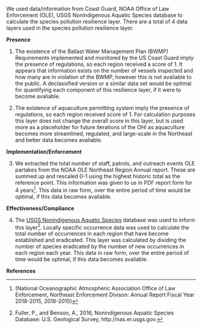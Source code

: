 We used data/information from Coast Guard, NOAA Office of Law Enforcement (OLE), USGS Nonindigenous Aquatic Species database to calculate the species pollution resilience layer. There are a total of 4 data layers used in the species pollution resilience layer.

**Presence**

1. The existence of the Ballast Water Management Plan (BWMP) Requirements implemented and monitored by the US Coast Guard imply the presence of regulations, so each region received a score of 1. It appears that information exists on the number of vessels inspected and how many are in violation of the BWMP, however this is not avaliable to the public. A declassified version or a similar data set would be optimal for quantifying each component of this resilience layer, if it were to become avaliable.

2. The existence of aquaculture permitting system imply the presence of regulations, so each region received score of 1. For calculation purposes this layer does not change the overall score in this layer, but is used more as a placeholder for future iterations of the OHI as aquaculture becomes more streamlined, regulated, and large-scale in the Northeast and better data becomes avaliable.

**Implementation/Enforcement **

3. We extracted the total number of staff,  patrols, and outreach events OLE partakes from the NOAA OLE Northeast Region Annual report. These are summed up and rescaled 0-1 using the highest historic total as the reference point. This information was given to us in PDF report form for 4 years^[(National Oceanographic Atmospheric Association Office of Law Enforcement, Northeast Enforcement Divison: Annual Report Fiscal Year 2018-2015, 2018-2015)]. This data in raw form, over the entire period of time would be optimal, if this data becomes avaliable.

**Effectiveness/Compliance**

4. The [USGS Nonindigenous Aquatic Species](http://nas.er.usgs.gov) database was used to inform this layer^[Fuller, P., and Benson, A., 2016, Nonindigenous Aquatic Species Database: U.S. Geological Survey, http://nas.er.usgs.gov.]. Locally specific occurrence data was used to calculate the total number of occurrences in each region that have become established and eradicated. This layer was calculated by dividing the number of species eradicated by the number of new occurrences in each region each year. This data in raw form, over the entire period of time would be optimal, if this data becomes avaliable.



**References**






